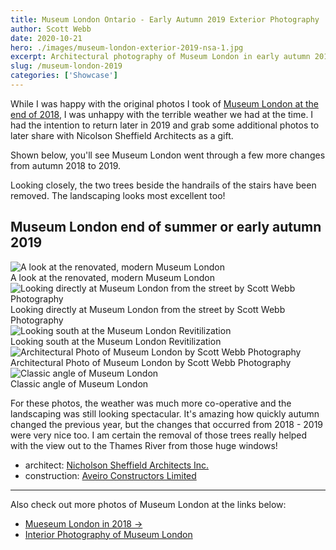 ```yaml
---
title: Museum London Ontario - Early Autumn 2019 Exterior Photography
author: Scott Webb
date: 2020-10-21
hero: ./images/museum-london-exterior-2019-nsa-1.jpg
excerpt: Architectural photography of Museum London in early autumn 2019. London's best and modern museum!
slug: /museum-london-2019
categories: ['Showcase']
---
```


While I was happy with the original photos I took of [Museum London at the end of 2018](/museum-london-ontario), I was unhappy with the terrible weather we had at the time. I had the intention to return later in 2019 and grab some additional photos to later share with Nicolson Sheffield Architects as a gift.

Shown below, you'll see Museum London went through a few more changes from autumn 2018 to 2019. 

Looking closely, the two trees beside the handrails of the stairs have been removed. The landscaping looks most excellent too!

## Museum London end of summer or early autumn 2019

<div className="Image__Medium">
  <img
    src="./images/renovated-modern-museum-in-london.jpg"
    title="A look at the renovated, modern Museum London"
    alt="A look at the renovated, modern Museum London"
  />
  <figcaption>A look at the renovated, modern Museum London</figcaption>
</div>

<div className="Image__Small">
  <img
    src="./images/museum-london-downtown-2019-scott-webb-photography.jpg"
    title="Looking directly at Museum London from the street by Scott Webb Photography"
    alt="Looking directly at Museum London from the street by Scott Webb Photography"
  />
  <figcaption>Looking directly at Museum London from the street by Scott Webb Photography</figcaption>
</div>

<div className="Image__Medium">
  <img
    src="./images/south-perspective-museum-london.jpg"
    title="Looking south at the Museum London Revitilization"
    alt="Looking south at the Museum London Revitilization"
  />
  <figcaption>Looking south at the Museum London Revitilization</figcaption>
</div>

<div className="Image__Small">
  <img
    src="./images/museum-london-exterior-photography-vertical.jpg"
    title="Architectural Photo of Museum London by Scott Webb Photography"
    alt="Architectural Photo of Museum London by Scott Webb Photography"
  />
  <figcaption>Architectural Photo of Museum London by Scott Webb Photography</figcaption>
</div>

<div className="Image__Medium">
  <img
    src="./images/museum-london-exterior-2019-nsa-1.jpg"
    title="Classic angle of Museum London"
    alt="Classic angle of Museum London"
  />
  <figcaption>Classic angle of Museum London</figcaption>
</div>

For these photos, the weather was much more co-operative and the landscaping was still looking spectacular. It's amazing how quickly autumn changed the previous year, but the changes that occurred from 2018 - 2019 were very nice too. I am certain the removal of those trees really helped with the view out to the Thames River from those huge windows!

- architect: [Nicholson Sheffield Architects Inc.](https://nicholsonsheffield.ca/)
- construction: [Aveiro Constructors Limited](http://aveiroconstructors.com/)

- - -

Also check out more photos of Museum London at the links below:

- [Mueseum London in 2018 →](/museum-london-ontario)
- [Interior Photography of Museum London](/museum-london-interior)